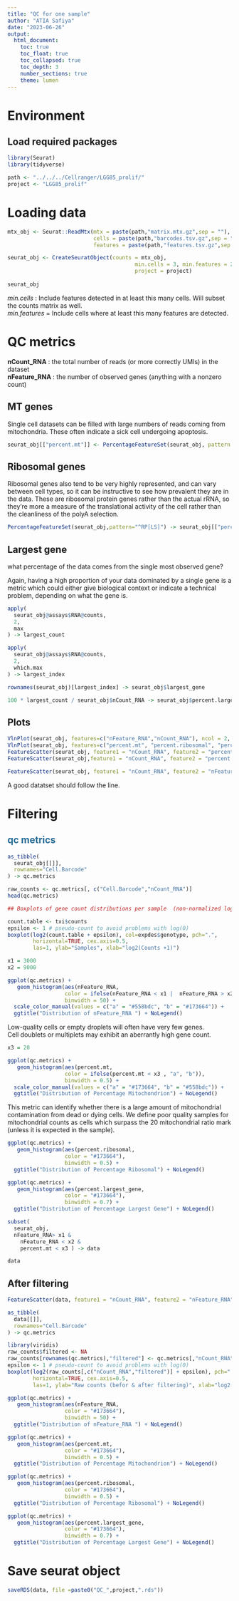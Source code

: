 ```yaml
---
title: "QC for one sample"
author: "ATIA Safiya"
date: "2023-06-26"
output:
  html_document:
    toc: true
    toc_float: true
    toc_collapsed: true
    toc_depth: 3
    number_sections: true
    theme: lumen
---
```


# Environment  
## Load required packages  
```r
library(Seurat)
library(tidyverse)
```

```r
path <- "../../../Cellranger/LGG85_prolif/"
project <- "LGG85_prolif"
```

# Loading data  
```r
mtx_obj <- Seurat::ReadMtx(mtx = paste(path,"matrix.mtx.gz",sep = ""), 
                           cells = paste(path,"barcodes.tsv.gz",sep = ""),
                           features = paste(path,"features.tsv.gz",sep = ""))

seurat_obj <- CreateSeuratObject(counts = mtx_obj,
                                        min.cells = 3, min.features = 200,
                                        project = project)
                
seurat_obj                    
```

*min.cells* : Include features detected in at least this many cells. Will subset the counts matrix as well.  
*min.features* = Include cells where at least this many features are detected.

# QC metrics  
**nCount_RNA** : the total number of reads (or more correctly UMIs) in the dataset  
**nFeature_RNA** : the number of observed genes (anything with a nonzero count)

## MT genes  
Single cell datasets can be filled with large numbers of reads coming from mitochondria. These often indicate a sick cell undergoing apoptosis.

```r
seurat_obj[["percent.mt"]] <- PercentageFeatureSet(seurat_obj, pattern = "^MT-")
```

## Ribosomal genes  
Ribosomal genes also tend to be very highly represented, and can vary between cell types, so it can be instructive to see how prevalent they are in the data. These are ribosomal protein genes rather than the actual rRNA, so they’re more a measure of the translational activity of the cell rather than the cleanliness of the polyA selection.

```r
PercentageFeatureSet(seurat_obj,pattern="^RP[LS]") -> seurat_obj[["percent.ribosomal"]] 
```

## Largest gene  
what percentage of the data comes from the single most observed gene?

Again, having a high proportion of your data dominated by a single gene is a metric which could either give biological context or indicate a technical problem, depending on what the gene is.

```r
apply(
  seurat_obj@assays$RNA@counts,
  2,
  max
) -> largest_count

apply(
  seurat_obj@assays$RNA@counts,
  2,
  which.max
) -> largest_index

rownames(seurat_obj)[largest_index] -> seurat_obj$largest_gene

100 * largest_count / seurat_obj$nCount_RNA -> seurat_obj$percent.largest_gene
```

## Plots  
```r
VlnPlot(seurat_obj, features=c("nFeature_RNA","nCount_RNA"), ncol = 2, pt.size = 0)
VlnPlot(seurat_obj, features=c("percent.mt", "percent.ribosomal", "percent.largest_gene"), ncol = 3, pt.size = 0)
FeatureScatter(seurat_obj, feature1 = "nCount_RNA", feature2 = "percent.mt")
FeatureScatter(seurat_obj,feature1 = "nCount_RNA", feature2 = "percent.largest_gene")
```

```r
FeatureScatter(seurat_obj, feature1 = "nCount_RNA", feature2 = "nFeature_RNA") + geom_smooth(method = 'lm')
```

A good datatset should follow the line.

# Filtering  
##  <span style="color:#296d98;"> qc metrics </span>  
```r
as_tibble(
  seurat_obj[[]],
  rownames="Cell.Barcode"
) -> qc.metrics

raw_counts <- qc.metrics[, c("Cell.Barcode","nCount_RNA")]
head(qc.metrics)
```

```r
## Boxplots of gene count distributions per sample  (non-normalized log2(counts) per sample.)

count.table <- txi$counts
epsilon <- 1 # pseudo-count to avoid problems with log(0)
boxplot(log2(count.table + epsilon), col=expdes$genotype, pch=".", 
        horizontal=TRUE, cex.axis=0.5,
        las=1, ylab="Samples", xlab="log2(Counts +1)")
```

```r
x1 = 3000
x2 = 9000

ggplot(qc.metrics) + 
   geom_histogram(aes(nFeature_RNA, 
                  color = ifelse(nFeature_RNA < x1 |  nFeature_RNA > x2 , "a", "b")),
                  binwidth = 50) + 
  scale_color_manual(values = c("a" = "#558bdc", "b" = "#173664")) +
  ggtitle("Distribution of nFeature_RNA ") + NoLegend()
```

Low-quality cells or empty droplets will often have very few genes.  
Cell doublets or multiplets may exhibit an aberrantly high gene count.

```r
x3 = 20

ggplot(qc.metrics) + 
   geom_histogram(aes(percent.mt, 
                  color = ifelse(percent.mt < x3 , "a", "b")),
                  binwidth = 0.5) + 
  scale_color_manual(values = c("a" = "#173664", "b" = "#558bdc")) + 
  ggtitle("Distribution of Percentage Mitochondrion") + NoLegend()
```

This metric can identify whether there is a large amount of mitochondrial contamination from dead or dying cells. We define poor quality samples for mitochondrial counts as cells which surpass the 20 mitochondrial ratio mark (unless it is expected in the sample).

```r
ggplot(qc.metrics) + 
   geom_histogram(aes(percent.ribosomal, 
                  color = "#173664"),
                  binwidth = 0.5) + 
  ggtitle("Distribution of Percentage Ribosomal") + NoLegend()
```

```r
ggplot(qc.metrics) + 
   geom_histogram(aes(percent.largest_gene, 
                  color = "#173664"),
                  binwidth = 0.7) + 
  ggtitle("Distribution of Percentage Largest Gene") + NoLegend()
```

```r
subset(
  seurat_obj,
  nFeature_RNA> x1 & 
    nFeature_RNA < x2 & 
    percent.mt < x3 ) -> data

data
```

## After filtering  
```r
FeatureScatter(data, feature1 = "nCount_RNA", feature2 = "nFeature_RNA") + geom_smooth(method = 'lm')
```

```r
as_tibble(
  data[[]],
  rownames="Cell.Barcode"
) -> qc.metrics
```

```r
library(viridis)
raw_counts$filtered <- NA
raw_counts[rownames(qc.metrics),"filtered"] <- qc.metrics[,"nCount_RNA"]
epsilon <- 1 # pseudo-count to avoid problems with log(0)
boxplot(log2(raw_counts[,c("nCount_RNA","filtered")] + epsilon), pch=".", 
        horizontal=TRUE, cex.axis=0.5,
        las=1, ylab="Raw counts (befor & after filtering)", xlab="log2(Counts +1)", col=viridis(5, alpha=0.6, direction = 1))

```

```r
ggplot(qc.metrics) + 
   geom_histogram(aes(nFeature_RNA, 
                  color = "#173664"),
                  binwidth = 50) + 
  ggtitle("Distribution of nFeature_RNA ") + NoLegend()
```

```r
ggplot(qc.metrics) + 
   geom_histogram(aes(percent.mt, 
                  color = "#173664"),
                  binwidth = 0.5) + 
  ggtitle("Distribution of Percentage Mitochondrion") + NoLegend()
```

```r
ggplot(qc.metrics) + 
   geom_histogram(aes(percent.ribosomal, 
                  color = "#173664"),
                  binwidth = 0.5) + 
  ggtitle("Distribution of Percentage Ribosomal") + NoLegend()
```

```r
ggplot(qc.metrics) + 
   geom_histogram(aes(percent.largest_gene, 
                  color = "#173664"),
                  binwidth = 0.7) + 
  ggtitle("Distribution of Percentage Largest Gene") + NoLegend()
```

# Save seurat object  
```r
saveRDS(data, file =paste0("QC_",project,".rds"))
```